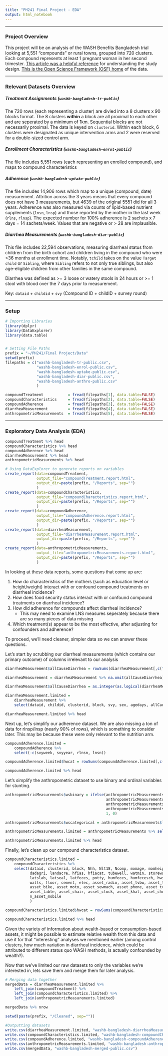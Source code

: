 ```yaml
---
title: "PH241 Final Project - EDA"
output: html_notebook
---
```

***
### Project Overview

This project will be an analysis of the WASH Benefits Bangladesh trial looking at 5,551 "compounds" or rural towns, grouped into 720 clusters. Each compound represents at least 1 pregnant woman in her second trimester. [This article was a helpful reference](http://bmjopen.bmj.com/content/3/8/e003476.short) for understanding the study design. [This is the Open Science Framework (OSF) home](https://osf.io/wvyn4/) of the data.

***
### Relevant Datasets Overview

##### Treatment Assignments (`washb-bangladesh-tr-public`)
The 720 rows (each representing a cluster) are divied into a 8 clusters x 90 blocks format. The 8 clusters **within** a block are all proximal to each other and are seperated by a minimum of 1km. Sequential blocks are not necessarily proximal. The data is keyed on `clusterid`. Within each block, 6 clusters were designated as unique intervention arms and 2 were reserved for a double-sized control arm.

##### Enrollment Characteristics (`washb-bangladesh-enrol-public`)
The file includes 5,551 rows (each representing an enrolled compound), and maps to compound characteristics

##### Adherence (`washb-bangladesh-uptake-public`)
The file includes 14,906 rows which map to a unique (compound, date) measurement. Attrition across the 3 years means that every compound does not have 3 measurements, but 4639 of the original 5551 did for all 3 years. Adherence was also measured via counts of lipid-based nutrient supplements (`lnsn`, `lnsp`) and those reported by the mother in the last week (`rlns`, `rlnsp`). The expected number for 100% adherence is 2 sachets x 7 days = 14 sachets/week. Values that are negative or > 28 are implausible.

##### Diarrhea Measurements (`washb-bangladesh-diar-public`)
This file includes 22,594 observations, measuring diarrheal status from children from the birth cohort and children living in the compound who were <36 months at enrollment time. Notably, `tchild` takes on the value `Target child` or `Sibling`, where `Sibling` refers to not only true siblings, but also age-eligible children from other families in the same compound. 

Diarrhea was defined as >= 3 loose or watery stools in 24 hours or >= 1 stool with blood over the 7 days prior to measurement.

Key: `dataid` + `childid` + `svy` (Compound ID + childID + survey round)

***
### Setup
```r
# Importing Libraries
library(dplyr)
library(DataExplorer)
library(data.table)


# Setting File Paths
prefix = "~/PH241/Final Project/Data"
setwd(prefix)
filepaths = c("washb-bangladesh-tr-public.csv",
              "washb-bangladesh-enrol-public.csv",
              "washb-bangladesh-uptake-public.csv",
              "washb-bangladesh-diar-public.csv",
              "washb-bangladesh-anthro-public.csv"
              )

compoundTreatment           = fread(filepaths[1], data.table=FALSE)
compoundCharacteristics     = fread(filepaths[2], data.table=FALSE)
compoundAdherence           = fread(filepaths[3], data.table=FALSE)
diarrheaMeasurement         = fread(filepaths[4], data.table=FALSE)
anthropometricMeasurements  = fread(filepaths[5], data.table=FALSE)
```
***
### Exploratory Data Analysis (EDA)
```r
compoundTreatment %>% head
compoundCharacteristics %>% head
compoundAdherence %>% head
diarrheaMeasurement %>% head
anthropometricMeasurements %>% head 
```
```r
# Using DataExplorer to generate reports on variables
create_report(data=compoundTreatment,
              output_file="compoundTreatment.report.html", 
              output_dir=paste(prefix, "/Reports", sep="")
              )
create_report(data=compoundCharacteristics,
              output_file="compoundCharacteristics.report.html", 
              output_dir=paste(prefix, "/Reports", sep="")
              )
create_report(data=compoundAdherence,
              output_file="compoundAdherence.report.html", 
              output_dir=paste(prefix, "/Reports", sep="")
              )
create_report(data=diarrheaMeasurement,
              output_file="diarrheaMeasurement.report.html", 
              output_dir=paste(prefix, "/Reports", sep="")
              )
create_report(data=anthropometricMeasurements,
              output_file="anthropometricMeasurements.report.html",
              output_dir=paste(prefix, "/Reports", sep="")
              )
```

In looking at these data reports, some questions that come up are:

1. How do characteristics of the mothers (such as education level or height/weight) interact with or confound compound treatments on diarrheal incidence? 
2. How does food security status interact with or confound compound treatments on diarrheal incidence?
3. How did adherence for compounds affect diarrheal incidence?
    - This may need to examine LNS measures seperately because there are so many pieces of data missing
4. Which treatment(s) appear to be the most effective, after adjusting for confounders and adherence?

To proceed, we'll need cleaner, simpler data so we can answer these questions. 

Let's start by scrubbing our diarrheal measurements (which contains our primary outcome) of columns irrelevant to our analysis
```r
diarrheaMeasurement$allCauseDiarrhea = rowSums(diarrheaMeasurement[,c("d3plus2d", "d3plus7d", "dloose2d", "dloose7d", "dblood2d", "dblood7d", "diar2d", "diar7d")]) > 0

diarrheaMeasurement = diarrheaMeasurement %>% na.omit(allCauseDiarrhea)

diarrheaMeasurement$allCauseDiarrhea = as.integer(as.logical(diarrheaMeasurement$allCauseDiarrhea))

diarrheaMeasurement.limited = 
    diarrheaMeasurement %>%
    select(dataid, childid, clusterid, block, svy, sex, agedays, allCauseDiarrhea)

diarrheaMeasurement.limited %>% head
```
Next up, let's simplify our adherence dataset. We are also missing a ton of data for rlnsp/lnsp (nearly 90% of rows), which is something to consider later. This may be because these were only relevant to the nutrition arm.
```r
compoundAdherence.limited = 
    compoundAdherence %>% 
    select(-c(svyweek, svyyear, rlnsn, lnsn))

compoundAdherence.limited$hwcat = rowSums(compoundAdherence.limited[,c("hwsw", "hwss")]) 

compoundAdherence.limited %>% head
```
Let's simplify the anthropometric dataset to use binary and ordinal variables for stunting.
```r
anthropometricMeasurements$wsbinary = ifelse(anthropometricMeasurements$lazminus2==1 | 
                                             anthropometricMeasurements$wazminus2==1 | 
                                             anthropometricMeasurements$lazminus3==1 | 
                                             anthropometricMeasurements$wazminus3==1, 
                                             1, 0)

anthropometricMeasurements$wscategorical = anthropometricMeasurements$lazminus2 + anthropometricMeasurements$wazminus2 + 2*(anthropometricMeasurements$lazminus3 + anthropometricMeasurements$wazminus3)

anthropometricMeasurements.limited = anthropometricMeasurements %>% select(dataid, childid, clusterid, block, svy, wsbinary, wscategorical)

anthropometricMeasurements.limited %>% head
```



Finally, let's clean up our compound characteristics dataset. 
```r
compoundCharacteristics.limited = 
    compoundCharacteristics %>%
    select(dataid, clusterid, block, Nhh, Nlt18, Ncomp, momage, momheight, momeduy, dadeduy,
           dadagri, landacre, hfias, hfiacat, tubewell, watmin, storewat, treatwat, latown, 
           latslab, latseal, latfeces, potty, humfeces, humfecesch, hwsw, hwss, hwsws, roof,
           walls, floor, cement, elec, asset_radio, asset_tvbw, asset_tvcol, asset_refrig,
           asset_bike, asset_moto, asset_sewmach, asset_phone, asset_tv, asset_wardrobe,
           asset_table, asset_chair, asset_clock, asset_khat, asset_chouki, asset_mobile, 
           n_asset_mobile
           )

compoundCharacteristics.limited$hwcat = rowSums(compoundCharacteristics.limited[,c("hwsw", "hwss")]) 

compoundCharacteristics.limited %>% head
```


Given the variety of information about wealth-based or consumption-based assets, it might be possible to estimate relative wealth from this data and use it for that "interesting" analyses we mentioned earlier (among control clusters, how much variation in diarrheal incidence, which could be attributed to different status quo WASH methods, is actually confounded by wealth?). 

Now that we've limited our raw datasets to only the variables we're interested in, lets save them and merge them for later analysis.
```r
# Merging data together
mergedData = diarrheaMeasurement.limited %>% 
    left_join(compoundTreatment) %>%
    left_join(compoundCharacteristics.limited) %>%
    left_join(anthropometricMeasurements.limited)

mergedData %>% nrow

setwd(paste(prefix, "/Cleaned", sep=""))

#Outputting datasets
write.csv(diarrheaMeasurement.limited, "washb-bangladesh-diarrheaMeasurement-limited-public.csv")
write.csv(compoundCharacteristics.limited, "washb-bangladesh-compoundCharacteristics-limited-public.csv")
write.csv(compoundAdherence.limited, "washb-bangladesh-compoundAdherence-limited-public.csv")
write.csv(anthropometricMeasurements.limited, "washb-bangladesh-anthropometricMeasurements-limited-public.csv")
write.csv(mergedData, "washb-bangladesh-merged-public.csv")
```



